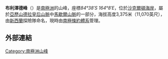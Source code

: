 {{Coord|84|38|S|164|8|E|source:GNIS|display=title}}

'''布利澤德峰'''（{{lang-en|'''Blizzard Peak'''}}）是[[南極洲|南極洲]]的山峰，座標''84°38′S 164°8′E''，位於[[沙克爾頓海岸|沙克爾頓海岸]]，屬於[[亞歷山德拉皇后山脈|亞歷山德拉皇后山脈]]中[[馬歇爾山脈|馬歇爾山脈]]的一部分，海拔高度3,375米（11,070英尺），由[[新西蘭|新西蘭]]探險隊命名，現時由[[南極條約體系|南極條約體系]]管理。

==外部連結==
{{cite gnis | type = antarid | id = 1531| name = Blizzard Peak| accessdate = 2011-07-26}}

{{DEFAULTSORT:Blizzard Peak}}
[[Category:南極洲山峰|Category:南極洲山峰]]


{{ShackletonCoast-geo-stub}}